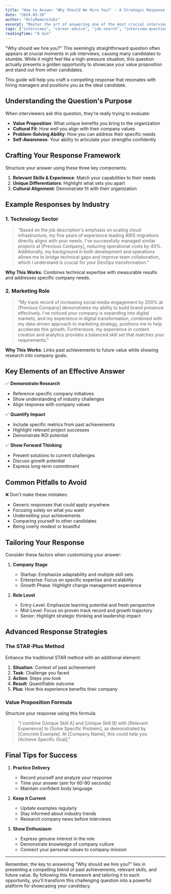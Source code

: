 ```yaml
---
title: "How to Answer 'Why Should We Hire You?' - A Strategic Response Guide"
date: "2024-03-20"
author: "OnlyRemoteJobs"
excerpt: "Master the art of answering one of the most crucial interview questions with confidence and strategic insights that will set you apart from other candidates."
tags: ["interviews", "career-advice", "job-search", "interview-questions"]
readingTime: "8 min"
---
```


"Why should we hire you?" This seemingly straightforward question often appears at crucial moments in job interviews, causing many candidates to stumble. While it might feel like a high-pressure situation, this question actually presents a golden opportunity to showcase your value proposition and stand out from other candidates.

This guide will help you craft a compelling response that resonates with hiring managers and positions you as the ideal candidate.

## Understanding the Question's Purpose

When interviewers ask this question, they're really trying to evaluate:

- **Value Proposition**: What unique benefits you bring to the organization
- **Cultural Fit**: How well you align with their company values
- **Problem-Solving Ability**: How you can address their specific needs
- **Self-Awareness**: Your ability to articulate your strengths confidently

## Crafting Your Response Framework

Structure your answer using these three key components:

1. **Relevant Skills & Experience**: Match your capabilities to their needs
2. **Unique Differentiators**: Highlight what sets you apart
3. **Cultural Alignment**: Demonstrate fit with their organization

## Example Responses by Industry

### 1. Technology Sector

> "Based on the job description's emphasis on scaling cloud infrastructure, my five years of experience leading AWS migrations directly aligns with your needs. I've successfully managed similar projects at [Previous Company], reducing operational costs by 40%. Additionally, my background in both development and operations allows me to bridge technical gaps and improve team collaboration, which I understand is crucial for your DevOps transformation."

**Why This Works**: Combines technical expertise with measurable results and addresses specific company needs.

### 2. Marketing Role

> "My track record of increasing social media engagement by 200% at [Previous Company] demonstrates my ability to build brand presence effectively. I've noticed your company is expanding into digital markets, and my experience in digital transformation, combined with my data-driven approach to marketing strategy, positions me to help accelerate this growth. Furthermore, my experience in content creation and analytics provides a balanced skill set that matches your requirements."

**Why This Works**: Links past achievements to future value while showing research into company goals.

## Key Elements of an Effective Answer

✅ **Demonstrate Research**

- Reference specific company initiatives
- Show understanding of industry challenges
- Align response with company values

✅ **Quantify Impact**

- Include specific metrics from past achievements
- Highlight relevant project successes
- Demonstrate ROI potential

✅ **Show Forward Thinking**

- Present solutions to current challenges
- Discuss growth potential
- Express long-term commitment

## Common Pitfalls to Avoid

❌ Don't make these mistakes:

- Generic responses that could apply anywhere
- Focusing solely on what you want
- Underselling your achievements
- Comparing yourself to other candidates
- Being overly modest or boastful

## Tailoring Your Response

Consider these factors when customizing your answer:

1. **Company Stage**

   - Startup: Emphasize adaptability and multiple skill sets
   - Enterprise: Focus on specific expertise and scalability
   - Growth Phase: Highlight change management experience

2. **Role Level**
   - Entry-Level: Emphasize learning potential and fresh perspective
   - Mid-Level: Focus on proven track record and growth trajectory
   - Senior: Highlight strategic thinking and leadership impact

## Advanced Response Strategies

### The STAR-Plus Method

Enhance the traditional STAR method with an additional element:

1. **Situation**: Context of past achievement
2. **Task**: Challenge you faced
3. **Action**: Steps you took
4. **Result**: Quantifiable outcome
5. **Plus**: How this experience benefits their company

### Value Proposition Formula

Structure your response using this formula:

> "I combine [Unique Skill A] and [Unique Skill B] with [Relevant Experience] to [Solve Specific Problem], as demonstrated by [Concrete Example]. At [Company Name], this could help you [Achieve Specific Goal]."

## Final Tips for Success

1. **Practice Delivery**

   - Record yourself and analyze your response
   - Time your answer (aim for 60-90 seconds)
   - Maintain confident body language

2. **Keep it Current**

   - Update examples regularly
   - Stay informed about industry trends
   - Research company news before interviews

3. **Show Enthusiasm**
   - Express genuine interest in the role
   - Demonstrate knowledge of company culture
   - Connect your personal values to company mission

---

Remember, the key to answering "Why should we hire you?" lies in presenting a compelling blend of past achievements, relevant skills, and future value. By following this framework and tailoring it to each opportunity, you'll transform this challenging question into a powerful platform for showcasing your candidacy.

<BrowseJobsButton />
